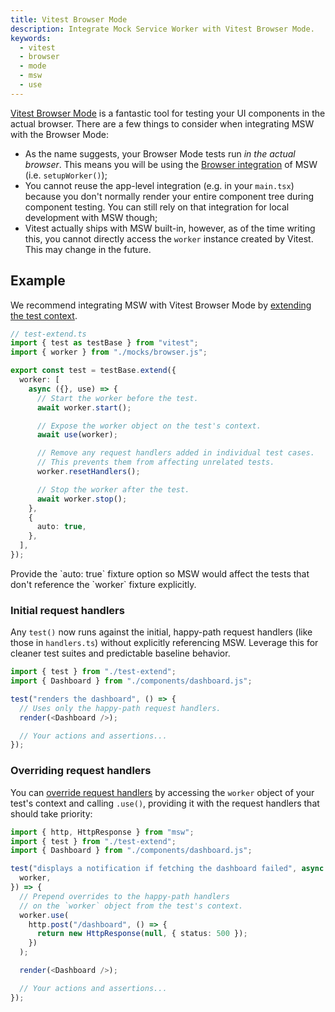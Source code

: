 ```yaml
---
title: Vitest Browser Mode
description: Integrate Mock Service Worker with Vitest Browser Mode.
keywords:
  - vitest
  - browser
  - mode
  - msw
  - use
---
```



[Vitest Browser Mode](https://main.vitest.dev/guide/browser/) is a fantastic tool for testing your UI components in the actual browser. There are a few things to consider when integrating MSW with the Browser Mode:

- As the name suggests, your Browser Mode tests run _in the actual browser_. This means you will be using the [Browser integration](/docs/integrations/browser) of MSW (i.e. `setupWorker()`);
- You cannot reuse the app-level integration (e.g. in your `main.tsx`) because you don't normally render your entire component tree during component testing. You can still rely on that integration for local development with MSW though;
- Vitest actually ships with MSW built-in, however, as of the time writing this, you cannot directly access the `worker` instance created by Vitest. This may change in the future.

## Example

We recommend integrating MSW with Vitest Browser Mode by [extending the test context](https://vitest.dev/guide/test-context.html#extend-test-context).

```ts {6-20}
// test-extend.ts
import { test as testBase } from "vitest";
import { worker } from "./mocks/browser.js";

export const test = testBase.extend({
  worker: [
    async ({}, use) => {
      // Start the worker before the test.
      await worker.start();

      // Expose the worker object on the test's context.
      await use(worker);

      // Remove any request handlers added in individual test cases.
      // This prevents them from affecting unrelated tests.
      worker.resetHandlers();

      // Stop the worker after the test.
      await worker.stop();
    },
    {
      auto: true,
    },
  ],
});
```

<Warning>
  Provide the `auto: true` fixture option so MSW would affect the tests that
  don't reference the `worker` fixture explicitly.
</Warning>

### Initial request handlers

Any `test()` now runs against the initial, happy-path request handlers (like those in `handlers.ts`) without explicitly referencing MSW. Leverage this for cleaner test suites and predictable baseline behavior.

```ts {1}
import { test } from "./test-extend";
import { Dashboard } from "./components/dashboard.js";

test("renders the dashboard", () => {
  // Uses only the happy-path request handlers.
  render(<Dashboard />);

  // Your actions and assertions...
});
```

### Overriding request handlers

You can [override request handlers](/docs/best-practices/network-behavior-overrides) by accessing the `worker` object of your test's context and calling `.use()`, providing it with the request handlers that should take priority:

```ts {2,10-14} /worker/1,3
import { http, HttpResponse } from "msw";
import { test } from "./test-extend";
import { Dashboard } from "./components/dashboard.js";

test("displays a notification if fetching the dashboard failed", async ({
  worker,
}) => {
  // Prepend overrides to the happy-path handlers
  // on the `worker` object from the test's context.
  worker.use(
    http.post("/dashboard", () => {
      return new HttpResponse(null, { status: 500 });
    })
  );

  render(<Dashboard />);

  // Your actions and assertions...
});
```
